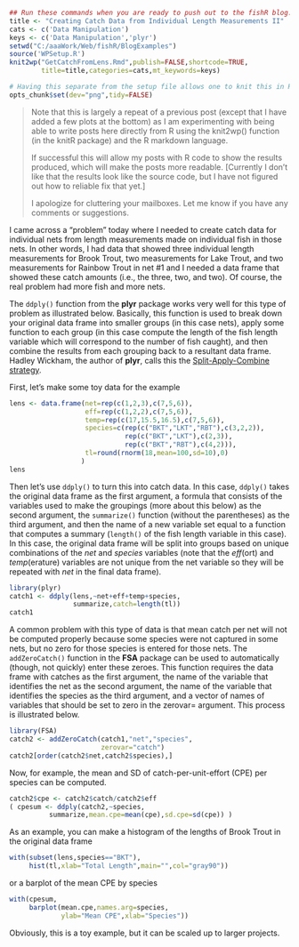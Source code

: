 ```r
## Run these commands when you are ready to push out to the fishR blog.
title <- "Creating Catch Data from Individual Length Measurements II"
cats <- c('Data Manipulation')
keys <- c('Data Manipulation','plyr')
setwd("C:/aaaWork/Web/fishR/BlogExamples")
source('WPSetup.R')
knit2wp("GetCatchFromLens.Rmd",publish=FALSE,shortcode=TRUE,
        title=title,categories=cats,mt_keywords=keys)
```

```r
# Having this separate from the setup file allows one to knit this in RStudio.
opts_chunk$set(dev="png",tidy=FALSE)
```

> Note that this is largely a repeat of a previous post (except that I
> have added a few plots at the bottom) as I am experimenting with being
> able to write posts here directly from R using the knit2wp() function
> (in the knitR package) and the R markdown language.
>
> If successful this will allow my posts with R code to show the results
> produced, which will make the posts more readable.  [Currently I don't
> like that the results look like the source code, but I have not 
> figured out how to reliable fix that yet.]
>
> I apologize for cluttering your mailboxes.  Let me know if you have
> any comments or suggestions.

I came across a "problem" today where I needed to create catch data for individual nets from length measurements made on individual fish in those nets.  In other words, I had data that showed three individual length measurements for Brook Trout, two measurements for Lake Trout, and two measurements for Rainbow Trout in net #1 and I needed a data frame that showed these catch amounts (i.e., the three, two, and two).  Of course, the real problem had more fish and more nets.

The `ddply()` function from the **plyr** package works very well for this type of problem as illustrated below.  Basically, this function is used to break down your original data frame into smaller groups (in this case nets), apply some function to each group (in this case compute the length of the fish length variable which will correspond to the number of fish caught), and then combine the results from each grouping back to a resultant data frame.  Hadley Wickham, the author of **plyr**, calls this the [Split-Apply-Combine strategy](http://www.jstatsoft.org/v40/i01/paper).

First, let's make some toy data for the example

```r
lens <- data.frame(net=rep(c(1,2,3),c(7,5,6)),
                   eff=rep(c(1,2,2),c(7,5,6)),
                   temp=rep(c(17,15.5,16.5),c(7,5,6)),
                   species=c(rep(c("BKT","LKT","RBT"),c(3,2,2)),
                             rep(c("BKT","LKT"),c(2,3)),
                             rep(c("BKT","RBT"),c(4,2))),
                   tl=round(rnorm(18,mean=100,sd=10),0)
                  )
lens
```

Then let's use `ddply()` to turn this into catch data.  In this case, `ddply()` takes the original data frame as the first argument, a formula that consists of the variables used to make the groupings (more about this below) as the second argument, the `summarize()` function (without the parentheses) as the third argument, and then the name of a new variable set equal to a function that computes a summary (`length()` of the fish length variable in this case).  In this case, the original data frame will be split into groups based on unique combinations of the *net* and *species* variables (note that the *eff*(ort) and *temp*(erature) variables are not unique from the net variable so they will be repeated with *net* in the final data frame).

```r
library(plyr)
catch1 <- ddply(lens,~net+eff+temp+species,
                summarize,catch=length(tl))
catch1
```

A common problem with this type of data is that mean catch per net will not be computed properly because some species were not captured in some nets, but no zero for those species is entered for those nets.  The `addZeroCatch()` function in the **FSA** package can be used to automatically (though, not quickly) enter these zeroes.  This function requires the data frame with catches as the first argument, the name of the variable that identifies the net as the second argument, the name of the variable that identifies the species as the third argument, and a vector of names of variables that should be set to zero in the zerovar= argument.  This process is illustrated below.

```r
library(FSA)
catch2 <- addZeroCatch(catch1,"net","species",
                       zerovar="catch")
catch2[order(catch2$net,catch2$species),]
```

Now, for example, the mean and SD of catch-per-unit-effort (CPE) per species can be computed.

```r
catch2$cpe <- catch2$catch/catch2$eff
( cpesum <- ddply(catch2,~species,
          summarize,mean.cpe=mean(cpe),sd.cpe=sd(cpe)) )
```

As an example, you can make a histogram of the lengths of Brook Trout in the original data frame

```r
with(subset(lens,species=="BKT"),
     hist(tl,xlab="Total Length",main="",col="gray90"))
```

or a barplot of the mean CPE by species
```r
with(cpesum,
     barplot(mean.cpe,names.arg=species,
             ylab="Mean CPE",xlab="Species"))
```

Obviously, this is a toy example, but it can be scaled up to larger projects.
